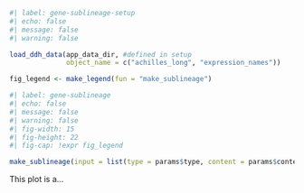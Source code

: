 ```r
#| label: gene-sublineage-setup
#| echo: false
#| message: false
#| warning: false

load_ddh_data(app_data_dir, #defined in setup
              object_name = c("achilles_long", "expression_names"))

fig_legend <- make_legend(fun = "make_sublineage")
```

```r
#| label: gene-sublineage
#| echo: false
#| message: false
#| warning: false
#| fig-width: 15
#| fig-height: 22
#| fig-cap: !expr fig_legend

make_sublineage(input = list(type = params$type, content = params$content))

```
This plot is a...